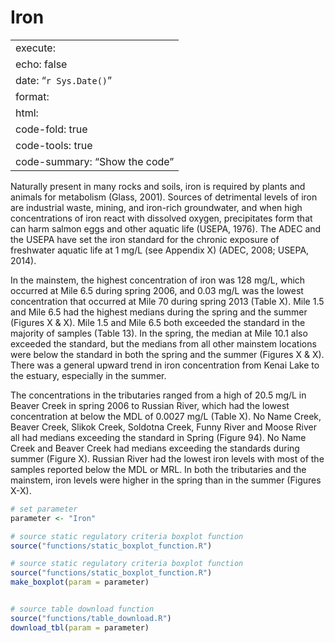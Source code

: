 # Iron

---
execute:
  echo: false
date: "`r Sys.Date()`"
format:
  html:
    code-fold: true
    code-tools: true
    code-summary: "Show the code"
---

Naturally present in many rocks and soils, iron is required by plants and animals for metabolism (Glass, 2001). Sources of detrimental levels of iron are industrial waste, mining, and iron-rich groundwater, and when high concentrations of iron react with dissolved oxygen, precipitates form that can harm salmon eggs and other aquatic life (USEPA, 1976). The ADEC and the USEPA have set the iron standard for the chronic exposure of freshwater aquatic life at 1 mg/L (see Appendix X) (ADEC, 2008; USEPA, 2014).

In the mainstem, the highest concentration of iron was 128 mg/L, which occurred at Mile 6.5 during spring 2006, and 0.03 mg/L was the lowest concentration that occurred at Mile 70 during spring 2013 (Table X). Mile 1.5 and Mile 6.5 had the highest medians during the spring and the summer (Figures X & X). Mile 1.5 and Mile 6.5 both exceeded the standard in the majority of samples (Table 13). In the spring, the median at Mile 10.1 also exceeded the standard, but the medians from all other mainstem locations were below the standard in both the spring and the summer (Figures X & X). There was a general upward trend in iron concentration from Kenai Lake to the estuary, especially in the summer.

The concentrations in the tributaries ranged from a high of 20.5 mg/L in Beaver Creek in spring 2006 to Russian River, which had the lowest concentration at below the MDL of 0.0027 mg/L (Table X). No Name Creek, Beaver Creek, Slikok Creek, Soldotna Creek, Funny River and Moose River all had medians exceeding the standard in Spring (Figure 94). No Name Creek and Beaver Creek had medians exceeding the standards during summer (Figure X). Russian River had the lowest iron levels with most of the samples reported below the MDL or MRL. In both the tributaries and the mainstem, iron levels were higher in the spring than in the summer (Figures X-X).

```r

# set parameter
parameter <- "Iron"

# source static regulatory criteria boxplot function
source("functions/static_boxplot_function.R")

# source static regulatory criteria boxplot function
source("functions/static_boxplot_function.R")
make_boxplot(param = parameter)


# source table download function
source("functions/table_download.R")
download_tbl(param = parameter)

```
